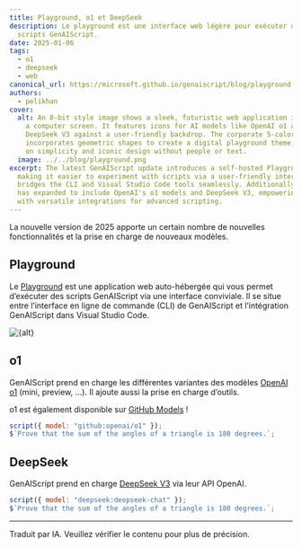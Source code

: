 ```yaml
---
title: Playground, o1 et DeepSeek
description: Le playground est une interface web légère pour exécuter des
  scripts GenAIScript.
date: 2025-01-06
tags:
  - o1
  - deepseek
  - web
canonical_url: https://microsoft.github.io/genaiscript/blog/playground
authors:
  - pelikhan
cover:
  alt: An 8-bit style image shows a sleek, futuristic web application interface on
    a computer screen. It features icons for AI models like OpenAI o1 and
    DeepSeek V3 against a user-friendly backdrop. The corporate 5-color palette
    incorporates geometric shapes to create a digital playground theme, focusing
    on simplicity and iconic design without people or text.
  image: ../../blog/playground.png
excerpt: The latest GenAIScript update introduces a self-hosted Playground app,
  making it easier to experiment with scripts via a user-friendly interface. It
  bridges the CLI and Visual Studio Code tools seamlessly. Additionally, support
  has expanded to include OpenAI's o1 models and DeepSeek V3, empowering users
  with versatile integrations for advanced scripting.
---
```



<BlogNarration />

La nouvelle version de 2025 apporte un certain nombre de nouvelles fonctionnalités et la prise en charge de nouveaux modèles.

## Playground

Le [Playground](../../reference/playground/) est une application web auto-hébergée qui vous permet d’exécuter des scripts GenAIScript via une interface conviviale. Il se situe entre l’interface en ligne de commande (CLI) de GenAIScript et l’intégration GenAIScript dans Visual Studio Code.

<Image src={src} alt={alt} />

## o1

GenAIScript prend en charge les différentes variantes des modèles [OpenAI o1](https://openai.com/o1/) (mini, preview, ...). Il ajoute aussi la prise en charge d’outils.

o1 est également disponible sur [GitHub Models](https://github.com/marketplace/models/azure-openai/o1/playground) !

```js
script({ model: "github:openai/o1" });
$`Prove that the sum of the angles of a triangle is 180 degrees.`;
```

## DeepSeek

GenAIScript prend en charge [DeepSeek V3](https://www.deepseek.com/) via leur API OpenAI.

```js
script({ model: "deepseek:deepseek-chat" });
$`Prove that the sum of the angles of a triangle is 180 degrees.`;
```

<hr />

Traduit par IA. Veuillez vérifier le contenu pour plus de précision.
